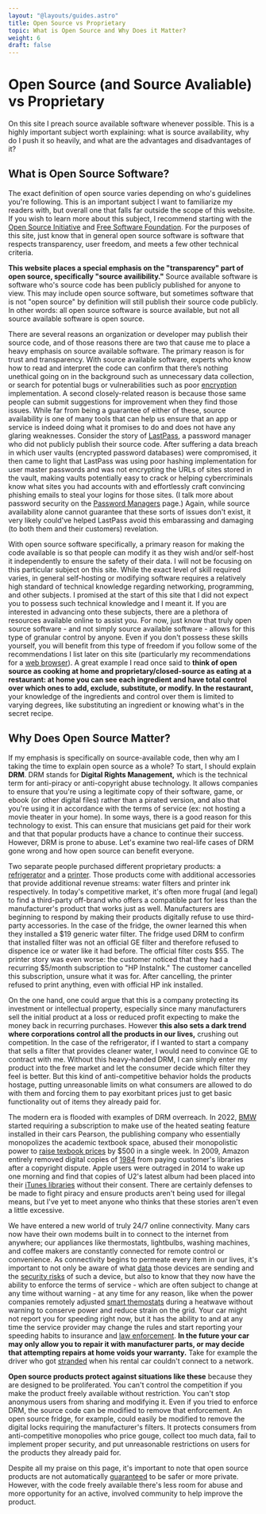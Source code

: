```yaml
---
layout: "@layouts/guides.astro"
title: Open Source vs Proprietary
topic: What is Open Source and Why Does it Matter?
weight: 6
draft: false
---
```


# Open Source (and Source Avaliable) vs Proprietary

On this site I preach source available software whenever possible. This is a highly important subject worth explaining: what is source availability, why do I push it so heavily, and what are the advantages and disadvantages of it?

## What is Open Source Software?

The exact definition of open source varies depending on who's guidelines you're following. This is an important subject I want to familiarize my readers with, but overall one that falls far outside the scope of this website. If you wish to learn more about this subject, I recommend starting with the [Open Source Initiative](https://opensource.org/osd/) and [Free Software Foundation](https://www.gnu.org/philosophy/free-sw.html#four-freedoms). For the purposes of this site, just know that in general open source software is software that respects transparency, user freedom, and meets a few other technical criteria.

**This website places a special emphasis on the "transparency" part of open source, specifically "source availibility."** Source available software is software who's source code has been publicly published for anyone to view. This may include open source software, but sometimes software that is not "open source" by definition will still publish their source code publicly. In other words: all open source software is source available, but not all source available software is open source.

There are several reasons an organization or developer may publish their source code, and of those reasons there are two that cause me to place a heavy emphasis on source available software. The primary reason is for trust and transparency. With source available software, experts who know how to read and interpret the code can confirm that there’s nothing unethical going on in the background such as unnecessary data collection, or search for potential bugs or vulnerabilities such as poor [encryption](/guides/moderately-important/encryption) implementation. A second closely-related reason is because those same people can submit suggestions for improvement when they find those issues. While far from being a guarantee of either of these, source availability is one of many tools that can help us ensure that an app or service is indeed doing what it promises to do and does not have any glaring weaknesses. Consider the story of [LastPass](https://www.wired.com/story/lastpass-breach-vaults-password-managers/), a password manager who did not publicly publish their source code. After suffering a data breach in which user vaults (encrypted password databases) were compromised, it then came to light that LastPass was using poor hashing implementation for user master passwords and was not encrypting the URLs of sites stored in the vault, making vaults potentially easy to crack or helping cybercriminals know what sites you had accounts with and effortlessly craft convincing phishing emails to steal your logins for those sites. (I talk more about password security on the [Password Managers](/guides/most-important/passwords) page.) Again, while source availability alone cannot guarantee that these sorts of issues don't exist, it very likely could've helped LastPass avoid this embarassing and damaging (to both them and their customers) revelation.

With open source software specifically, a primary reason for making the code available is so that people can modify it as they wish and/or self-host it independently to ensure the safety of their data. I will not be focusing on this particular subject on this site. While the exact level of skill required varies, in general self-hosting or modifying software requires a relatively high standard of technical knowledge regarding networking, programming, and other subjects. I promised at the start of this site that I did not expect you to possess such technical knowledge and I meant it. If you are interested in advancing onto these subjects, there are a plethora of resources available online to assist you. For now, just know that truly open source software - and not simply source available software - allows for this type of granular control by anyone. Even if you don't possess these skills yourself, you will benefit from this type of freedom if you follow some of the recommendations I list later on this site (particularly my recommendations for a [web browser](/guides/most-important/browser)). A great example I read once said to **think of open source as cooking at home and proprietary/closed-source as eating at a restaurant: at home you can see each ingredient and have total control over which ones to add, exclude, substitute, or modify. In the restaurant,** your knowledge of the ingredients and control over them is limited to varying degrees, like substituting an ingredient or knowing what's in the secret recipe.

## Why Does Open Source Matter?

If my emphasis is specifically on source-available code, then why am I taking the time to explain open source as a whole? To start, I should explain **DRM**. DRM stands for **Digital Rights Management,** which is the technical term for anti-piracy or anti-copyright abuse technology. It allows companies to ensure that you're using a legitimate copy of their software, game, or ebook (or other digital files) rather than a pirated version, and also that you're using it in accordance with the terms of service (ex: not hosting a movie theater in your home). In some ways, there is a good reason for this technology to exist. This can ensure that musicians get paid for their work and that that popular products have a chance to continue their success. However, DRM is prone to abuse. Let's examine two real-life cases of DRM gone wrong and how open source can benefit everyone.

Two separate people purchased different proprietary products: a [refrigerator](https://boingboing.net/2020/01/23/proprietary-carbon) and a [printer](https://web.archive.org/web/20200117172133/https://twitter.com/ryandonsullivan/status/1218149470220632064). Those products come with additional accessories that provide additional revenue streams: water filters and printer ink respectively. In today's competitive market, it's often more frugal (and legal) to find a third-party off-brand who offers a compatible part for less than the manufacturer's product that works just as well. Manufacturers are beginning to respond by making their products digitally refuse to use third-party accessories. In the case of the fridge, the owner learned this when they installed a $19 generic water filter. The fridge used DRM to confirm that installed filter was not an official GE filter and therefore refused to dispence ice or water like it had before. The official filter costs $55. The printer story was even worse: the customer noticed that they had a recurring $5/month subscription to "HP InstaInk." The customer cancelled this subscription, unsure what it was for. After cancelling, the printer refused to print anything, even with official HP ink installed.

On the one hand, one could argue that this is a company protecting its investment or intellectual property, especially since many manufacturers sell the initial product at a loss or reduced profit expecting to make the money back in recurring purchases. However **this also sets a dark trend where corporations control all the products in our lives,** crushing out competition. In the case of the refrigerator, if I wanted to start a company that sells a filter that provides cleaner water, I would need to convince GE to contract with me. Without this heavy-handed DRM, I can simply enter my product into the free market and let the consumer decide which filter they feel is better. But this kind of anti-competitive behavior holds the products hostage, putting unreasonable limits on what consumers are allowed to do with them and forcing them to pay exorbitant prices just to get basic functionality out of items they already paid for.

The modern era is flooded with examples of DRM overreach. In 2022, [BMW](https://www.theverge.com/2022/7/12/23204950/bmw-subscriptions-microtransactions-heated-seats-feature) started requiring a subscription to make use of the heated seating feature installed in their cars Pearson, the publishing company who essentially monopolizes the academic textbook space, abused their monopolistic power to [raise texbook prices](https://academicebookinvestigation.org/2021/11/25/outrage-as-pearson-increase-ebook-prices-by-500-in-one-week/) by $500 in a single week. In 2009, Amazon entirely removed digital copies of [1984](https://www.pcworld.com/article/519855/amazon_kindle_1984_lawsuit.html) from paying customer's libraries after a copyright dispute. Apple users were outraged in 2014 to wake up one morning and find that copies of U2's latest album had been placed into their [iTunes libraries](<https://en.wikipedia.org/wiki/Songs_of_Innocence_(U2_album)#Effectiveness_and_reaction>) without their consent. There are certainly defenses to be made to fight piracy and ensure products aren't being used for illegal means, but I've yet to meet anyone who thinks that these stories aren't even a little excessive.

We have entered a new world of truly 24/7 online connectivity. Many cars now have their own modems built in to connect to the internet from anywhere; our appliances like thermostats, lightbulbs, washing machines, and coffee makers are constantly connected for remote control or convenience. As connectivity begins to permeate every item in our lives, it's important to not only be aware of what [data](https://www.forbes.com/sites/robertvamosi/2015/01/22/collecting-big-data-from-iot/) those devices are sending and the [security risks](https://www.zdnet.com/article/iot-security-is-bad-its-time-to-take-a-different-approach/) of such a device, but also to know that they now have the ability to enforce the terms of service - which are often subject to change at any time without warning - at any time for any reason, like when the power companies remotely adjusted [smart themostats](https://www.usatoday.com/story/tech/2021/06/19/texas-power-companies-raising-smart-thermostat-temps-why/7754658002/) during a heatwave without warning to conserve power and reduce strain on the grid. Your car might not report you for speeding right now, but it has the ability to and at any time the service provider may change the rules and start reporting your speeding habits to insurance and [law enforcement](https://www.npr.org/sections/thetwo-way/2011/04/28/135809709/dutch-police-used-tomtoms-gps-data-to-target-speeders). **In the future your car may only allow you to repair it with manufacturer parts, or may decide that attempting repairs at home voids your warranty.** Take for example the driver who got [stranded](https://arstechnica.com/cars/2020/02/driver-stranded-after-connected-rental-car-cant-call-home/) when his rental car couldn't connect to a network.

**Open source products protect against situations like these** because they are designed to be proliferated. You can't control the competition if you make the product freely available without restriction. You can't stop anonymous users from sharing and modifying it. Even if you tried to enforce DRM, the source code can be modified to remove that enforcement. An open source fridge, for example, could easily be modified to remove the digital locks requiring the manufacturer's filters. It protects consumers from anti-competitive monopolies who price gouge, collect too much data, fail to implement proper security, and put unreasonable restrictions on users for the products they already paid for.

Despite all my praise on this page, it's important to note that open source products are not automatically [guaranteed](https://blog.thenewoil.org/open-source-does-not-always-equal-safe) to be safer or more private. However, with the code freely available there's less room for abuse and more opportunity for an active, involved community to help improve the product.
